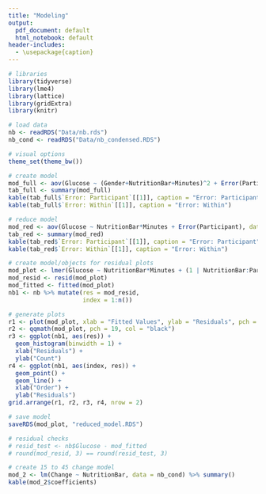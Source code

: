 ```yaml
---
title: "Modeling"
output:
  pdf_document: default
  html_notebook: default
header-includes:
  - \usepackage{caption}
---
```


```r
# libraries
library(tidyverse)
library(lme4)
library(lattice)
library(gridExtra)
library(knitr)

# load data
nb <- readRDS("Data/nb.rds")
nb_cond <- readRDS("Data/nb_condensed.RDS")

# visual options
theme_set(theme_bw())
```

\captionsetup[table]{labelformat = empty}

```r
# create model
mod_full <- aov(Glucose ~ (Gender+NutritionBar+Minutes)^2 + Error(Participant), data = nb)
tab_full <- summary(mod_full)
kable(tab_full$`Error: Participant`[[1]], caption = "Error: Participant")
kable(tab_full$`Error: Within`[[1]], caption = "Error: Within")
```

\newpage

\captionsetup[table]{labelformat = empty}

```r
# reduce model
mod_red <- aov(Glucose ~ NutritionBar*Minutes + Error(Participant), data = nb)
tab_red <- summary(mod_red)
kable(tab_red$`Error: Participant`[[1]], caption = "Error: Participant")
kable(tab_red$`Error: Within`[[1]], caption = "Error: Within")
```

```r
# create model/objects for residual plots
mod_plot <- lmer(Glucose ~ NutritionBar*Minutes + (1 | NutritionBar:Participant), data = nb)
mod_resid <- resid(mod_plot)
mod_fitted <- fitted(mod_plot)
nb1 <- nb %>% mutate(res = mod_resid,
                     index = 1:n())

# generate plots
r1 <- plot(mod_plot, xlab = "Fitted Values", ylab = "Residuals", pch = 19, col = "black")
r2 <- qqmath(mod_plot, pch = 19, col = "black")
r3 <- ggplot(nb1, aes(res)) +
  geom_histogram(binwidth = 1) +
  xlab("Residuals") +
  ylab("Count")
r4 <- ggplot(nb1, aes(index, res)) +
  geom_point() +
  geom_line() +
  xlab("Order") +
  ylab("Residuals")
grid.arrange(r1, r2, r3, r4, nrow = 2)

# save model
saveRDS(mod_plot, "reduced_model.RDS")

# residual checks
# resid_test <- nb$Glucose - mod_fitted
# round(mod_resid, 3) == round(resid_test, 3)
```

```r
# create 15 to 45 change model
mod_2 <- lm(Change ~ NutritionBar, data = nb_cond) %>% summary()
kable(mod_2$coefficients)
```
